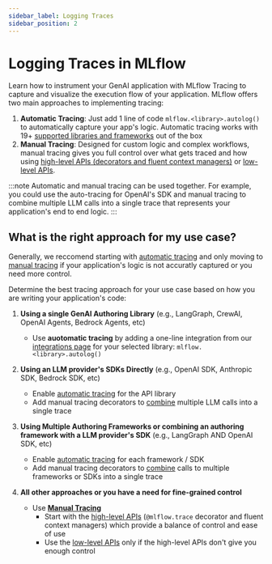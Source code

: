 ```yaml
---
sidebar_label: Logging Traces
sidebar_position: 2
---
```


# Logging Traces in MLflow

Learn how to instrument your GenAI application with MLflow Tracing to capture and visualize the execution flow of your application. MLflow offers two main approaches to implementing tracing:

1. **Automatic Tracing**: Just add 1 line of code `mlflow.<library>.autolog()` to automatically capture your app's logic.  Automatic tracing works with 19+ [supported libraries and frameworks](../integrations/) out of the box
2. **Manual Tracing**: Designed for custom logic and complex workflows, manual tracing gives you full control over what gets traced and how using [high-level APIs (decorators and fluent context managers)](manual_tracing/fluent-apis) or [low-level APIs](manual_tracing/log-level-api).

:::note
Automatic and manual tracing can be used together.  For example, you could use the auto-tracing for OpenAI's SDK and manual tracing to combine multiple LLM calls into a single trace that represents your application's end to end logic.
:::

## What is the right approach for my use case?

Generally, we reccomend starting with [automatic tracing](./automatic) and only moving to [manual tracing](manual_tracing/) if your application's logic is not accuratly captured or you need more control.

Determine the best tracing approach for your use case based on how you are writing your application's code:

1. **Using a single GenAI Authoring Library** (e.g., LangGraph, CrewAI, OpenAI Agents, Bedrock Agents, etc)
   - Use **auotomatic tracing** by adding a one-line integration from our [integrations page](integrations/) for your selected library: `mlflow.<library>.autolog()`

2. **Using an LLM provider's SDKs Directly** (e.g., OpenAI SDK, Anthropic SDK, Bedrock SDK, etc)
   - Enable [automatic tracing](./automatic) for the API library
   - Add manual tracing decorators to [combine](manual_tracing/fluent-apis#combining-with-auto-tracing) multiple LLM calls into a single trace

3. **Using Multiple Authoring Frameworks or combining an authoring framework with a LLM provider's SDK** (e.g., LangGraph AND OpenAI SDK, etc)
   - Enable [automatic tracing](./automatic) for each framework / SDK
   - Add manual tracing decorators to [combine](manual_tracing/fluent-apis#combining-with-auto-tracing) calls to multiple frameworks or SDKs into a single trace

4. **All other approaches or you have a need for fine-grained control**
   - Use [**Manual Tracing**](manual_tracing/)
        - Start with the [high-level APIs](manual_tracing/fluent-apis) (`@mlflow.trace` decorator and fluent context managers) which provide a balance of control and ease of use
        - Use the [low-level APIs]((manual_tracing/log-level-api)) only if the high-level APIs don't give you enough control
